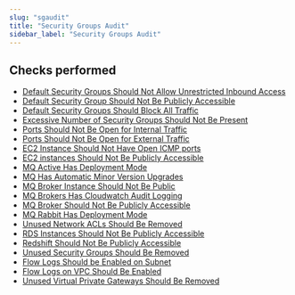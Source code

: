 ```yaml
---
slug: "sgaudit"
title: "Security Groups Audit"
sidebar_label: "Security Groups Audit"
---
```


## Checks performed

- [Default Security Groups Should Not Allow Unrestricted Inbound Access](sgaudit/rules/default_security_group_unrestricted)
- [Default Security Group Should Not Be Publicly Accessible](sgaudit/rules/default_security_group_publicly_accessible)
- [Default Security Groups Should Block All Traffic](sgaudit/rules/default_security_group_block_all_traffic)
- [Excessive Number of Security Groups Should Not Be Present](sgaudit/rules/excessive_number_of_security_groups_not_present)
- [Ports Should Not Be Open for Internal Traffic](sgaudit/rules/ports_not_open_for_internal_traffic)
- [Ports Should Not Be Open for External Traffic](sgaudit/rules/ports_not_open_for_external_traffic)
- [EC2 Instance Should Not Have Open ICMP ports](sgaudit/rules/ec2_instances_no_open_icmp_ports)
- [EC2 instances Should Not Be Publicly Accessible](sgaudit/rules/ec2_instances_not_publicly_accessible)
- [MQ Active Has Deployment Mode](sgaudit/rules/mq_active_deployment_mode)
- [MQ Has Automatic Minor Version Upgrades](sgaudit/rules/mq_automatic_minor_version_upgrade_enabled)
- [MQ Broker Instance Should Not Be Public](sgaudit/rules/mq_broker_instance_not_public)
- [MQ Brokers Has Cloudwatch Audit Logging](sgaudit/rules/mq_cloudwatch_audit_logging_enabled)
- [MQ Broker Should Not Be Publicly Accessible](sgaudit/rules/mq_broker_not_publicly_accessible)
- [MQ Rabbit Has Deployment Mode](sgaudit/rules/mq_rabbit_deployment_mode)
- [Unused Network ACLs Should Be Removed](sgaudit/rules/network_acl_unused_exists)
- [RDS Instances Should Not Be Publicly Accessible](sgaudit/rules/rds_instances_not_publicly_accessible)
- [Redshift Should Not Be Publicly Accessible](sgaudit/rules/redshift_not_publicly_accessible)
- [Unused Security Groups Should Be Removed](sgaudit/rules/security_group_unused_exists)
- [Flow Logs Should be Enabled on Subnet](sgaudit/rules/subnet_exists_without_flow_logs)
- [Flow Logs on VPC Should Be Enabled](sgaudit/rules/vpc_exists_without_flow_logs)
- [Unused Virtual Private Gateways Should Be Removed](sgaudit/rules/vpc_unused_exists)
